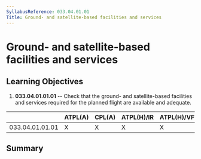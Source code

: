 ```yaml
---
SyllabusReference: 033.04.01.01
Title: Ground- and satellite-based facilities and services
---
```


# Ground- and satellite-based facilities and services

## Learning Objectives

1.  **033.04.01.01.01** -- Check that the ground- and satellite-based facilities
    and services required for the planned flight are available and adequate.

|                 | ATPL(A) | CPL(A) | ATPL(H)/IR | ATPL(H)/VFR | CPL(H) | IR  | CBIR(A) |
| --------------- | ------- | ------ | ---------- | ----------- | ------ | --- | ------- |
| 033.04.01.01.01 | X       | X      | X          | X           | X      | X   | X       |

## Summary
